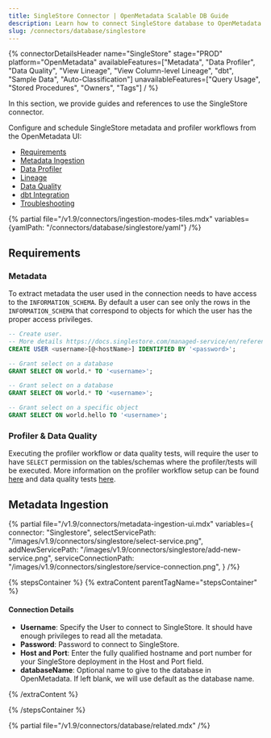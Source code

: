 ```yaml
---
title: SingleStore Connector | OpenMetadata Scalable DB Guide
description: Learn how to connect SingleStore database to OpenMetadata with step-by-step setup instructions, configuration options, and metadata extraction guides.
slug: /connectors/database/singlestore
---
```






{% connectorDetailsHeader
name="SingleStore"
stage="PROD"
platform="OpenMetadata"
availableFeatures=["Metadata", "Data Profiler", "Data Quality", "View Lineage", "View Column-level Lineage", "dbt", "Sample Data", "Auto-Classification"]
unavailableFeatures=["Query Usage", "Stored Procedures", "Owners", "Tags"]
/ %}

In this section, we provide guides and references to use the SingleStore connector.

Configure and schedule SingleStore metadata and profiler workflows from the OpenMetadata UI:

- [Requirements](#requirements)
- [Metadata Ingestion](#metadata-ingestion)
- [Data Profiler](/how-to-guides/data-quality-observability/profiler/workflow)
- [Lineage](/how-to-guides/data-lineage/workflow)
- [Data Quality](/how-to-guides/data-quality-observability/quality)
- [dbt Integration](/connectors/ingestion/workflows/dbt)
- [Troubleshooting](/connectors/database/singlestore/troubleshooting)

{% partial file="/v1.9/connectors/ingestion-modes-tiles.mdx" variables={yamlPath: "/connectors/database/singlestore/yaml"} /%}

## Requirements

### Metadata
To extract metadata the user used in the connection needs to have access to the `INFORMATION_SCHEMA`.  By default a user can see only the rows in the `INFORMATION_SCHEMA` that correspond to objects for which the user has the proper access privileges.

```SQL
-- Create user.
-- More details https://docs.singlestore.com/managed-service/en/reference/sql-reference/security-management-commands/create-user.html
CREATE USER <username>[@<hostName>] IDENTIFIED BY '<password>';

-- Grant select on a database
GRANT SELECT ON world.* TO '<username>';

-- Grant select on a database
GRANT SELECT ON world.* TO '<username>';

-- Grant select on a specific object
GRANT SELECT ON world.hello TO '<username>';
```

### Profiler & Data Quality
Executing the profiler workflow or data quality tests, will require the user to have `SELECT` permission on the tables/schemas where the profiler/tests will be executed. More information on the profiler workflow setup can be found [here](/how-to-guides/data-quality-observability/profiler/workflow) and data quality tests [here](/how-to-guides/data-quality-observability/quality).

## Metadata Ingestion

{% partial 
  file="/v1.9/connectors/metadata-ingestion-ui.mdx" 
  variables={
    connector: "Singlestore", 
    selectServicePath: "/images/v1.9/connectors/singlestore/select-service.png",
    addNewServicePath: "/images/v1.9/connectors/singlestore/add-new-service.png",
    serviceConnectionPath: "/images/v1.9/connectors/singlestore/service-connection.png",
} 
/%}

{% stepsContainer %}
{% extraContent parentTagName="stepsContainer" %}

#### Connection Details

- **Username**: Specify the User to connect to SingleStore. It should have enough privileges to read all the metadata.
- **Password**: Password to connect to SingleStore.
- **Host and Port**: Enter the fully qualified hostname and port number for your SingleStore deployment in the Host and Port field.
- **databaseName**: Optional name to give to the database in OpenMetadata. If left blank, we will use default as the database name.

<AdvancedConfiguration />

{% /extraContent %}

<TestConnection />

<ConfigureIngestion />

<IngestionScheduleAndDeploy />

{% /stepsContainer %}

{% partial file="/v1.9/connectors/database/related.mdx" /%}
